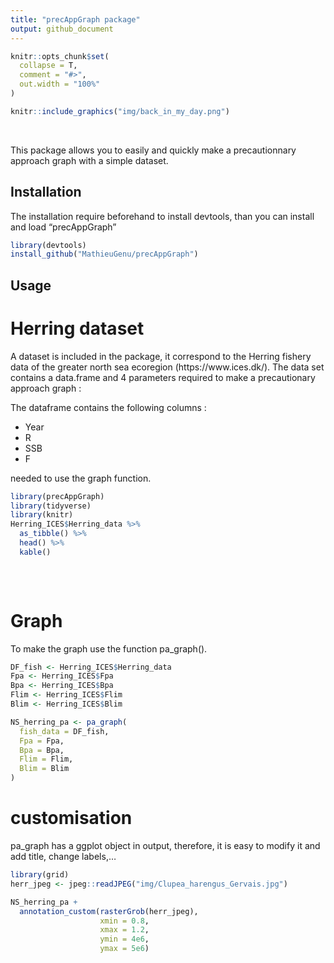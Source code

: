 ```yaml
---
title: "precAppGraph package"
output: github_document
---
```


```r
knitr::opts_chunk$set(
  collapse = T,
  comment = "#>",
  out.width = "100%"
)
```

```r
knitr::include_graphics("img/back_in_my_day.png")
```

<br>

This package allows you to easily and quickly make a precautionnary approach graph with a simple dataset.

## Installation 

The installation require beforehand to install devtools, than you can install and load "precAppGraph"

```r
library(devtools)
install_github("MathieuGenu/precAppGraph")
```


## Usage

# Herring dataset

A dataset is included in the package, it correspond to the Herring fishery data of the greater north sea ecoregion (https://www.ices.dk/). The data set contains a data.frame and 4 parameters required to make a precautionary approach graph :

The dataframe contains the following columns : 

* Year
* R
* SSB
* F

needed to use the graph function.

```r
library(precAppGraph)
library(tidyverse)
library(knitr)
Herring_ICES$Herring_data %>% 
  as_tibble() %>% 
  head() %>% 
  kable()
  
```
<br>

# Graph

To make the graph use the function pa_graph().
```r
DF_fish <- Herring_ICES$Herring_data
Fpa <- Herring_ICES$Fpa
Bpa <- Herring_ICES$Bpa
Flim <- Herring_ICES$Flim
Blim <- Herring_ICES$Blim

NS_herring_pa <- pa_graph(
  fish_data = DF_fish,
  Fpa = Fpa,
  Bpa = Bpa,
  Flim = Flim,
  Blim = Blim
)

```

# customisation

pa_graph has a ggplot object in output, therefore, it is easy to modify it and add title, change labels,...

```r
library(grid)
herr_jpeg <- jpeg::readJPEG("img/Clupea_harengus_Gervais.jpg")

NS_herring_pa +
  annotation_custom(rasterGrob(herr_jpeg), 
                    xmin = 0.8,
                    xmax = 1.2,
                    ymin = 4e6,
                    ymax = 5e6)
```

